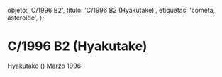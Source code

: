 
  objeto: 'C/1996 B2',
  titulo: 'C/1996 B2 (Hyakutake)',
  etiquetas: 'cometa, asteroide',
};

# C/1996 B2 (Hyakutake)

<Imagen
  src="objeto/c1996-b2_20121200_2_c1996b2.jpg"
  fecha="20121200"
/>

Hyakutake () Marzo 1996

<Imagen
  src="objeto/c1996-b2_20121200_1_hyakutake_carta.gif"
  fecha="20121200"
/>